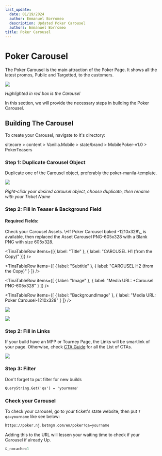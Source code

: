 ```yaml
---
last_update:
  date: 01/19/2024
  author: Emmanuel Borromeo
  description: Updated Poker Carousel
  authors: Emmanuel Borromeo
title: Poker Carousel
---
```


# Poker Carousel

The Poker Carousel is the main attraction of the Poker Page. It shows all the latest promos, Public and Targetted, to the customers.

![](/img/builds/poker-carousel/carouselpreview.png)

*Highlighted in red box is the Carousel*

In this section, we will provide the necessary steps in building the Poker Carousel.

## Building The Carousel

To create your Carousel, navigate to it's directory:

<Admonition type="note" title="Sitecore Path">
  sitecore > content > Vanilla.Mobile > state/brand > MobilePoker-v1.0 > PokerTeasers
</Admonition>

### Step 1: Duplicate Carousel Object

Duplicate one of the Carousel object, preferably the poker-manila-template.

![](/img/builds/poker-carousel/carouselduplicaterename.png)

*Right-click your desired carousel object, choose duplicate, then rename with your Ticket Name*

### Step 2: Fill in Teaser & Background Field

#### Required Fields:

<Admonition type="caution" title="Reminder">
  Check your Carousel Assets. \*If Poker Carousel baked -1210x328\_ is available, then replaced the Asset Carousel PNG-605x328 with a Blank PNG with size 605x328.
</Admonition>

<TinaTable title="Required Fields">
  <TinaTableRow
    items={[
      { label: "Field", header: true },
      { label: "Value", header: true }
    ]}
  />

  <TinaTableRow items={[{ label: "Title" }, { label: "CAROUSEL H1 (from the Copy)" }]} />

  <TinaTableRow
    items={[
      { label: "Subtitle" },
      { label: "CAROUSEL H2 (from the Copy)" }
    ]}
  />

  <TinaTableRow
    items={[
      { label: "Image" },
      { label: "Media URL: *Carousel PNG-605x328" }
    ]}
  />

  <TinaTableRow
    items={[
      { label: "BackgroundImage" },
      { label: "Media URL: Poker Carousel-1210x328" }
    ]}
  />
</TinaTable>

![](/img/builds/poker-carousel/carositecore-1.png)

![](/img/builds/poker-carousel/carositecore-11.png)

### Step 2: Fill in Links

If your build have an MPP or Tourney Page, the Links will be smartlink of your page. Otherwise, check [CTA Guide](cta.mdx) for all the List of CTAs.

![](/img/builds/poker-carousel/carositecore-2.png)

### Step 3: Filter

Don't forget to put filter for new builds

```html
QueryString.Get('qa') = 'yourname'
```

### Check your Carousel

To check your carousel, go to your ticket's state website, then put `?qa=yourname` like see below:

```html
https://poker.nj.betmgm.com/en/poker?qa=yourname
```

<Admonition type="tip" title="PRO TIP">
  Adding this to the URL will lessen your waiting time to check if your Carousel if already Up.

  ```javascript
  &_nocache=1
  ```
</Admonition>
